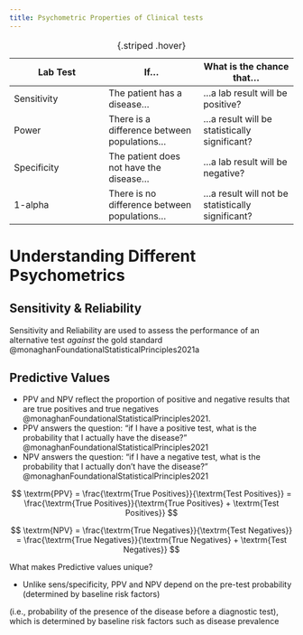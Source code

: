 ```yaml
---
title: Psychometric Properties of Clinical tests
---
```



| Lab Test | If... | What is the chance that... |
|-|-|-|
| Sensitivity | The patient has a disease... | ...a lab result will be positive? |
| Power | There is a difference between populations... | ...a result will be statistically significant? |
| Specificity | The patient does not have the disease... | ...a lab result will be negative? |
| 1-alpha | There is no difference between populations... | ...a result will not be statistically significant? |
: {.striped .hover}


# Understanding Different Psychometrics

## Sensitivity & Reliability
Sensitivity and Reliability are used to assess the performance of an alternative test *against* the gold standard @monaghanFoundationalStatisticalPrinciples2021a


## Predictive Values

- PPV and NPV reflect the proportion of positive and negative results that are true positives and true negatives @monaghanFoundationalStatisticalPrinciples2021.
- PPV answers the question: "if I have a positive test, what is the probability that I actually have the disease?" @monaghanFoundationalStatisticalPrinciples2021
- NPV answers the question: "if I have a negative test, what is the probability that I actually don’t have the disease?" @monaghanFoundationalStatisticalPrinciples2021

$$
\textrm{PPV} = \frac{\textrm{True Positives}}{\textrm{Test Positives}} = \frac{\textrm{True Positives}}{\textrm{True Positives} + \textrm{Test Positives}}
$$

$$
\textrm{NPV} = \frac{\textrm{True Negatives}}{\textrm{Test Negatives}} = \frac{\textrm{True Negatives}}{\textrm{True Negatives} + \textrm{Test Negatives}}
$$

What makes Predictive values unique?

- Unlike sens/specificity, PPV and NPV depend on the pre-test probability (determined by baseline risk factors)



 (i.e., probability of the presence of the disease before a diagnostic test), which is determined by baseline risk factors such as disease prevalence